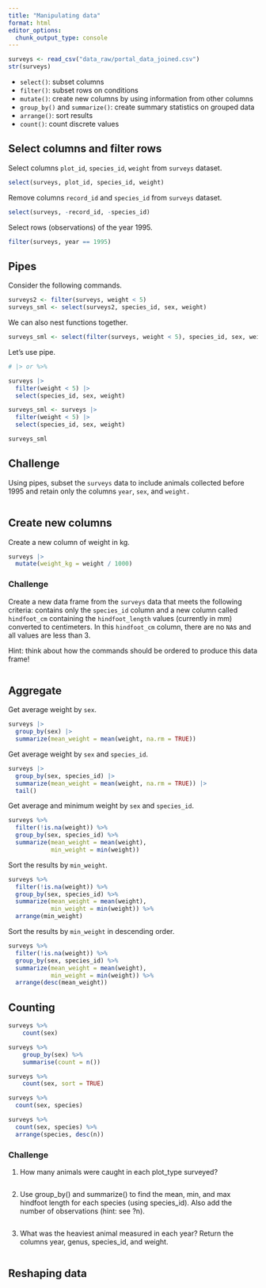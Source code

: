 ```yaml
---
title: "Manipulating data"
format: html
editor_options: 
  chunk_output_type: console
---
```




```r
surveys <- read_csv("data_raw/portal_data_joined.csv")
str(surveys)
```

- `select()`: subset columns
- `filter()`: subset rows on conditions
- `mutate()`: create new columns by using information from other columns
- `group_by()` and `summarize()`: create summary statistics on grouped data
- `arrange()`: sort results
- `count()`: count discrete values

## Select columns and filter rows

Select columns `plot_id`, `species_id`, `weight` from `surveys` dataset.

```r
select(surveys, plot_id, species_id, weight)
```

Remove columns `record_id` and `species_id` from `surveys` dataset.

```r
select(surveys, -record_id, -species_id)
```

Select rows (observations) of the year 1995.

```r
filter(surveys, year == 1995)
```

## Pipes

Consider the following commands.

```r
surveys2 <- filter(surveys, weight < 5)
surveys_sml <- select(surveys2, species_id, sex, weight)
```

We can also nest functions together.

```r
surveys_sml <- select(filter(surveys, weight < 5), species_id, sex, weight)
```

Let's use pipe.

```r
# |> or %>%

surveys |> 
  filter(weight < 5) |> 
  select(species_id, sex, weight)
```


```r
surveys_sml <- surveys |> 
  filter(weight < 5) |> 
  select(species_id, sex, weight)

surveys_sml
```

## Challenge

Using pipes, subset the `surveys` data to include animals collected before 1995 and retain only the columns `year`, `sex`, and `weight.`

```r

```

## Create new columns

Create a new column of weight in kg.

```r
surveys |> 
  mutate(weight_kg = weight / 1000)
```


### Challenge

Create a new data frame from the `surveys` data that meets the following criteria: contains only the `species_id` column and a new column called `hindfoot_cm` containing the `hindfoot_length` values (currently in mm) converted to centimeters. In this `hindfoot_cm` column, there are no `NA`s and all values are less than 3.

Hint: think about how the commands should be ordered to produce this data frame!

```r

```

## Aggregate

Get average weight by `sex`.

```r
surveys |> 
  group_by(sex) |> 
  summarize(mean_weight = mean(weight, na.rm = TRUE))
```

Get average weight by `sex` and `species_id`.

```r
surveys |> 
  group_by(sex, species_id) |> 
  summarize(mean_weight = mean(weight, na.rm = TRUE)) |> 
  tail()
```

Get average and minimum weight by `sex` and `species_id`.

```r
surveys %>%
  filter(!is.na(weight)) %>%
  group_by(sex, species_id) %>%
  summarize(mean_weight = mean(weight),
            min_weight = min(weight))
```

Sort the results by `min_weight`.

```r
surveys %>%
  filter(!is.na(weight)) %>%
  group_by(sex, species_id) %>%
  summarize(mean_weight = mean(weight),
            min_weight = min(weight)) %>%
  arrange(min_weight)
```

Sort the results by `min_weight` in descending order.

```r
surveys %>%
  filter(!is.na(weight)) %>%
  group_by(sex, species_id) %>%
  summarize(mean_weight = mean(weight),
            min_weight = min(weight)) %>%
  arrange(desc(mean_weight))
```

## Counting

```r
surveys %>%
    count(sex)
```

```r
surveys %>%
    group_by(sex) %>%
    summarise(count = n())
```

```r
surveys %>%
    count(sex, sort = TRUE)
```

```r
surveys %>%
  count(sex, species)
```


```r
surveys %>%
  count(sex, species) %>%
  arrange(species, desc(n))
```

### Challenge

1. How many animals were caught in each plot_type surveyed?

```r

```

2. Use group_by() and summarize() to find the mean, min, and max hindfoot length for each species (using species_id). Also add the number of observations (hint: see ?n).

```r

```

3. What was the heaviest animal measured in each year? Return the columns year, genus, species_id, and weight.

```r

```

## Reshaping data